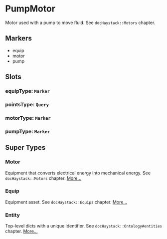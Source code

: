 # PumpMotor
Motor used with a pump to move fluid.
See `docHaystack::Motors` chapter.
## Markers
- equip
- motor
- pump

## Slots

### equipType: `Marker`

### pointsType: `Query`

### motorType: `Marker`

### pumpType: `Marker`


## Super Types
### Motor
Equipment that converts electrical energy into mechanical energy.
See `docHaystack::Motors` chapter. 
[More...](./Motor)

### Equip
Equipment asset.
See `docHaystack::Equips` chapter. 
[More...](./Equip)

### Entity
Top-level dicts with a unique identifier.
See `docHaystack::Ontology#entities` chapter. 
[More...](./Entity)


